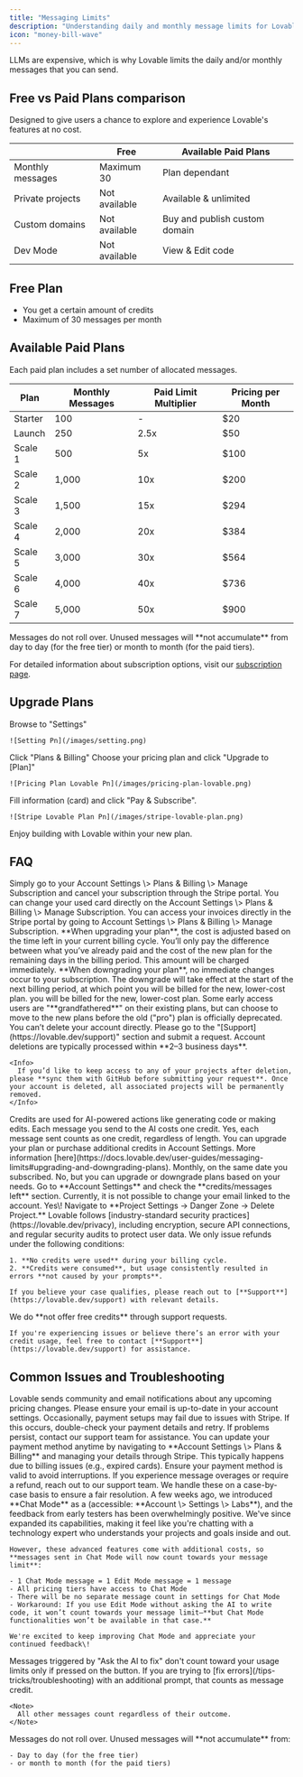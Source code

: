 ```yaml
---
title: "Messaging Limits"
description: "Understanding daily and monthly message limits for Lovable"
icon: "money-bill-wave"
---
```


LLMs are expensive, which is why Lovable limits the daily and/or monthly messages that you can send.

## Free vs Paid Plans comparison

Designed to give users a chance to explore and experience Lovable's features at no cost.

|                  | Free          | Available Paid Plans                        |
| ---------------- | ------------- | ------------------------------------------- | 
| Monthly messages | Maximum 30    | Plan dependant                              |
| Private projects | Not available | Available & unlimited                       |
| Custom domains   | Not available | Buy and publish custom domain               |
| Dev Mode         | Not available | View & Edit code                            |

## Free Plan

- You get a certain amount of credits
- Maximum of 30 messages per month

## Available Paid Plans

Each paid plan includes a set number of allocated messages.

| Plan    | Monthly Messages | Paid Limit Multiplier | Pricing per Month |
| ------- | ---------------- | --------------------- | ----------------- |
| Starter | 100              | -                     | $20               |
| Launch  | 250              | 2.5x                  | $50               |
| Scale 1 | 500              | 5x                    | $100              |
| Scale 2 | 1,000            | 10x                   | $200              |
| Scale 3 | 1,500            | 15x                   | $294              |
| Scale 4 | 2,000            | 20x                   | $384              |
| Scale 5 | 3,000            | 30x                   | $564              |
| Scale 6 | 4,000            | 40x                   | $736              |
| Scale 7 | 5,000            | 50x                   | $900              |

<Note>
  Messages do not roll over. Unused messages will **not accumulate** from day to
  day (for the free tier) or month to month (for the paid tiers).
</Note>

For detailed information about subscription options, visit our [subscription page](https://lovable.dev/pricing).

## Upgrade Plans

<Steps>
  <Step title="Step 1">
    Browse to "Settings"

    ![Setting Pn](/images/setting.png)
  </Step>
  <Step title="Step 2">
    Click "Plans & Billing"
  </Step>
  <Step title="Step 3">
    Choose your pricing plan and click "Upgrade to [Plan]"

    ![Pricing Plan Lovable Pn](/images/pricing-plan-lovable.png)
  </Step>
  <Step title="Step 4">
    Fill information (card) and click "Pay & Subscribe".

    ![Stripe Lovable Plan Pn](/images/stripe-lovable-plan.png)
  </Step>
  <Step title="Step 5">
    Enjoy building with Lovable within your new plan.
  </Step>
</Steps>

## FAQ

<AccordionGroup>
  <Accordion title="How can I cancel my subscription?">
    Simply go to your Account Settings \> Plans & Billing \> Manage Subscription and cancel your subscription through the Stripe portal.
  </Accordion>
  <Accordion title="How to change my billing card?">
    You can change your used card directly on the Account Settings \> Plans & Billing \> Manage Subscription.
  </Accordion>
  <Accordion title="How to download my invoice?">
    You can access your invoices directly in the Stripe portal by going to Account Settings \> Plans & Billing \> Manage Subscription.
  </Accordion>
  <Accordion title="How to upgrade?">
    **When upgrading your plan**, the cost is adjusted based on the time left in
    your current billing cycle. You’ll only pay the difference between what
    you’ve already paid and the cost of the new plan for the remaining days in
    the billing period. This amount will be charged immediately.
  </Accordion>
  <Accordion title="How to downgrade?">
    **When downgrading your plan**, no immediate changes occur to your subscription. The downgrade will take effect at the start of the next billing period, at which point you will be billed for the new, lower-cost plan. you will be billed for the new, lower-cost plan.
  </Accordion>
  <Accordion title="What about Legacy Plans?">
    Some early access users are "**grandfathered**" on their existing plans, but can
    choose to move to the new plans before the old ("pro") plan is officially
    deprecated.
  </Accordion>
  <Accordion title="How to delete my account?">
    You can’t delete your account directly. Please go to the "[Support](https://lovable.dev/support)" section and submit a request. Account deletions are typically processed within **2–3 business days**.

    <Info>
      If you’d like to keep access to any of your projects after deletion, please **sync them with GitHub before submitting your request**. Once your account is deleted, all associated projects will be permanently removed.
    </Info>
  </Accordion>
  <Accordion title="What are credits in Lovable?">
    Credits are used for AI-powered actions like generating code or making edits. Each message you send to the AI costs one credit.
  </Accordion>
  <Accordion title="Do long and short prompts cost the same?">
    Yes, each message sent counts as one credit, regardless of length.
  </Accordion>
  <Accordion title="How do I get more credits?">
    You can upgrade your plan or purchase additional credits in Account Settings. More information [here](https://docs.lovable.dev/user-guides/messaging-limits#upgrading-and-downgrading-plans).
  </Accordion>
  <Accordion title="When does my token count reset?">
    Monthly, on the same date you subscribed.
  </Accordion>
  <Accordion title="Can I top up my monthly limit?">
    No, but you can upgrade or downgrade plans based on your needs.
  </Accordion>
  <Accordion title="How can I check my remaining messages?">
    Go to **Account Settings** and check the **credits/messages left** section.
  </Accordion>
  <Accordion title="Can I change my email?">
    Currently, it is not possible to change your email linked to the account.
  </Accordion>
  <Accordion title="Can I delete a project?">
    Yes\! Navigate to **Project Settings → Danger Zone → Delete Project.**
  </Accordion>
  <Accordion title="How does Lovable ensure data security?">
    Lovable follows [industry-standard security practices](https://lovable.dev/privacy), including encryption, secure API connections, and regular security audits to protect user data.
  </Accordion>
  <Accordion title="What is the refund policy?">
    We only issue refunds under the following conditions:

    1. **No credits were used** during your billing cycle.
    2. **Credits were consumed**, but usage consistently resulted in errors **not caused by your prompts**.

    If you believe your case qualifies, please reach out to [**Support**](https://lovable.dev/support) with relevant details.
  </Accordion>
  <Accordion title="Can I get free credits?">
    We do **not offer free credits** through support requests.

    If you're experiencing issues or believe there’s an error with your credit usage, feel free to contact [**Support**](https://lovable.dev/support) for assistance.
  </Accordion>
</AccordionGroup>

## Common Issues and Troubleshooting

<AccordionGroup>
  <Accordion title="Pricing Changes or Charges">
    Lovable sends community and email notifications about any upcoming pricing changes. Please ensure your email is up-to-date in your account settings.
  </Accordion>
  <Accordion title="Errors During Payment Setup">
    Occasionally, payment setups may fail due to issues with Stripe. If this occurs, double-check your payment details and retry. If problems persist, contact our support team for assistance.
  </Accordion>
  <Accordion title="Change payment cards">
    You can update your payment method anytime by navigating to **Account Settings \> Plans & Billing** and managing your details through Stripe.
  </Accordion>
  <Accordion title="Paid Users Losing Access">
    This typically happens due to billing issues (e.g., expired cards). Ensure your payment method is valid to avoid interruptions.
  </Accordion>
  <Accordion title="Resolving Overages or Refunds">
    If you experience message overages or require a refund, reach out to our support team. We handle these on a case-by-case basis to ensure a fair resolution.
  </Accordion>
  <Accordion title="'Chat Mode' credits consumption">
    A few weeks ago, we introduced **Chat Mode** as a  (accessible: **Account \> Settings \> Labs**), and the feedback from early testers has been overwhelmingly positive. We've since expanded its capabilities, making it feel like you're chatting with a technology expert who understands your projects and goals inside and out.

    However, these advanced features come with additional costs, so **messages sent in Chat Mode will now count towards your message limit**:

    - 1 Chat Mode message = 1 Edit Mode message = 1 message
    - All pricing tiers have access to Chat Mode
    - There will be no separate message count in settings for Chat Mode
    - Workaround: If you use Edit Mode without asking the AI to write code, it won’t count towards your message limit—**but Chat Mode functionalities won’t be available in that case.**

    We're excited to keep improving Chat Mode and appreciate your continued feedback\!
  </Accordion>
  <Accordion title="'Try to Fix' button counting as messages">
    Messages triggered by "Ask the AI to fix" don't count toward your usage limits only if pressed on the button. If you are trying to [fix errors](/tips-tricks/troubleshooting) with an additional prompt, that counts as message credit.

    <Note>
      All other messages count regardless of their outcome.
    </Note>
  </Accordion>
  <Accordion title="Messages roll over">
    Messages do not roll over. Unused messages will **not accumulate** from:

    - Day to day (for the free tier)
    - or month to month (for the paid tiers)
  </Accordion>
</AccordionGroup>
